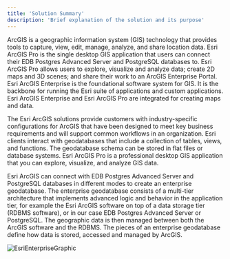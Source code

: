```yaml
---
title: 'Solution Summary'
description: 'Brief explanation of the solution and its purpose'
---
```


ArcGIS is a geographic information system (GIS) technology that provides tools to capture, view, edit, manage, analyze, and share location data. Esri ArcGIS Pro is the single desktop GIS application that users can connect their EDB Postgres Advanced Server and PostgreSQL databases to. Esri ArcGIS Pro allows users to explore, visualize and analyze data; create 2D maps and 3D scenes; and share their work to an ArcGIS Enterprise Portal. Esri ArcGIS Enterprise is the foundational software system for GIS.  It is the backbone for running the Esri suite of applications and custom applications. Esri ArcGIS Enterprise and Esri ArcGIS Pro are integrated for creating maps and data.

The Esri ArcGIS solutions provide customers with industry-specific configurations for ArcGIS that have been designed to meet key business requirements and will support common workflows in an organization. Esri clients interact with geodatabases that include a collection of tables, views, and functions. The geodatabase schema can be stored in flat files or database systems. Esri ArcGIS Pro is a professional desktop GIS application that you can explore, visualize, and analyze GIS data. 

Esri ArcGIS can connect with EDB Postgres Advanced Server and PostgreSQL databases in different modes to create an enterprise geodatabase.  The enterprise geodatabase consists of a multi-tier architecture that implements advanced logic and behavior in the application tier, for example the Esri ArcGIS software on top of a data storage tier (RDBMS software), or in our case EDB Postgres Advanced Server or PostgreSQL.  The geographic data is then managed between both the ArcGIS software and the RDBMS.  The pieces of an enterprise geodatabase define how data is stored, accessed and managed by ArcGIS.

![EsriEnterpriseGraphic](Images/EsriEnterpriseGraphic.png)

